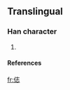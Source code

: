 ==Translingual==
===Han character===
{{Han char|rn=9|rad=人|as=07|sn=9|four=|canj=人土心 (OGP), X人土心 (XOGP)}}
# {{defn|Han|sort=人07}}
====References====
{{Han ref|kx=0106.041|hdz=10156.141|uh=4FE7|ud=20455}}

[[fr:俧]]
